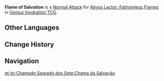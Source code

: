 {{Genius Invokation TCG Skill Infobox
|image      = Flame of Salvation Character Card Skill.png
|type       = Normal Attack
|character  = Abyss Lector: Fathomless Flames
|element    = Pyro
|matching   = 1
|unaligned  = 2
|effect     = Deals 1 {{Color|Pyro DMG}}.
|order      = 1
}}
'''Flame of Salvation''' is a [[Character Card Normal Attack|Normal Attack]] for [[Abyss Lector: Fathomless Flames (Character Card)|Abyss Lector: Fathomless Flames]] in [[Genius Invokation TCG]].

==Other Languages==
{{Other Languages
|en      = Flame of Salvation
|zhs     = 拯救之焰
|zhs_rm  = Zhěngjiù zhī Yàn
|zht     = 拯救之焰
|zht_rm  = Zhěngjiù zhī Yàn
|zh_tl   = Flame of Salvation
|ja      = 救いの焔
|ja_rm   = Sukui no Honoo
|ja_tl   = Flame of Salvation
|ko      = 구원<->의 불꽃
|ko_tl   = Flame of Salvation
|es      = Llama de la salvación
|es_tl   = Flame of Salvation
|fr      = Flamme du salut
|fr_tl   = Flame of Salvation
|ru      = Спасительное пламя
|ru_tl   = Salutary Flame
|th      = Flame of Salvation
|vi      = Ngọn Lửa Cứu Rỗi
|vi_tl   = 
|de      = Erlösende Flamme
|de_tl   = Liberating Flame
|id      = Flame of Salvation
|pt      = Chama da Salvação
|pt_tl   = 
|tr      = Kurtuluşun Alevleri
|tr_tl   = 
|it      = Fiamma della salvezza
|it_tl   = 
}}

==Change History==
{{Change History|3.7}}

==Navigation==
{{Genius Invokation TCG Skill Navbox|Abyss Lector: Fathomless Flames}}
[[pt-br:Chamado Sagrado dos Sete:Chama da Salvação]]